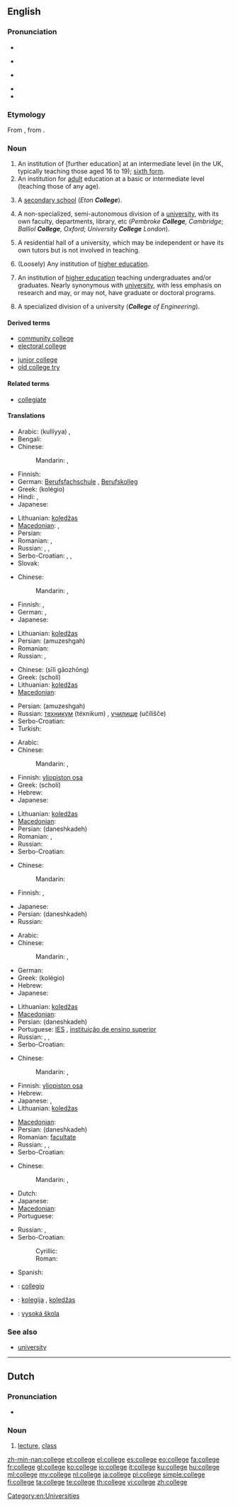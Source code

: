 {{also|collège}}
==English==
{{wikipedia}}

===Pronunciation===
* {{audio|en-us-college.ogg|Audio (US)}}
* {{a|US}} {{IPA|/ˈkalɨdʒ/}}
* {{a|UK}} {{IPA|/ˈkɒlɪdʒ/}}
* {{audio|En-uk-college.ogg|Audio (UK)}}
* {{rhymes|alɪdʒ}}

===Etymology===
From {{etyl|fro}} {{term|college|lang=fro}}, from {{etyl|la}} {{term|collegium|lang=la}}.

===Noun===
{{en-noun}}

# An institution of [further education] at an intermediate level (in the UK, typically teaching those aged 16 to 19); [[sixth form]].
# An institution for [[adult]] education at a basic or intermediate level (teaching those of any age).
# {{British|in the names of private schools}} A [[secondary school]] (''Eton '''College''''').
# A non-specialized, semi-autonomous division of a [[university]], with its own faculty, departments, library, etc (''Pembroke '''College''', Cambridge''; ''Balliol '''College''', Oxford''; ''University '''College''' London'').
# {{Australia}} A residential hall of a university, which may be independent or have its own tutors but is not involved in teaching.
# (Loosely) Any institution of [[higher education]].
# {{US}} An institution of [[higher education]] teaching undergraduates and/or graduates.  Nearly synonymous with [[university]], with less emphasis on research and may, or may not, have graduate or doctoral programs.
# {{US}} A specialized division of a university ('''''College''' of Engineering'').
{{rfc|needs to be checked and reworded US/UK/other diffs.}}

====Derived terms====
{{rel-top|Terms derived from ''college''}}
* [[community college]]
* [[electoral college]]
{{rel-mid}}
* [[junior college]]
* [[old college try]]
{{rel-bottom}}

====Related terms====
* [[collegiate]]

====Translations====
{{trans-top|institution of [further education] at an intermediate level}}
* Arabic: {{Arab|[[كلية]]}} (kullíyya) {{f}}, {{t|ar|كلية|f|tr=kullíyya|sc=Arab}}
* Bengali: {{t|bn|মহাবিদ্যালয়|sc=Beng|xs=Bengali}}
* Chinese:
*: Mandarin: {{t|zh|學院|sc=Hani}}, {{t|zh|学院|tr=xuéyuàn|sc=Hani}}
* Finnish: {{t+|fi|lukio}}
* German: [[Berufsfachschule]] {{f}}, [[Berufskolleg]] {{n}}
* Greek: {{t|el|κολέγιο|n}} (kolégio)
* Hindi: {{t|hi|कॉलेज|m|tr=kolej|sc=Deva}}, {{t|hi|कालेज|m|tr=kālej|sc=Deva}}
* Japanese: {{t|ja|学園|tr=がくえん, gakuen|sc=Jpan}}
{{trans-mid}}
* Lithuanian: [[koledžas]] {{m}}
* [[Macedonian]]: {{t|mk|училиште|n|tr=učílište}},  {{t-|mk|академија|f|tr=akadémija}}
* Persian: {{t+|fa|آموزشگاه|tr=amuzeshgah|xs=Persian}}
* Romanian: {{t|ro|colegiu|n}}, {{t|ro|școală secundară |f}}
* Russian: {{t+|ru|техникум|m|tr=téxnikum}}, {{t+|ru|училище|n|tr=učílišče}}, {{t|ru|колледж|m|tr=kólledž|sc=Cyrl}}
* Serbo-Croatian: {{t|sh|koledž}}, {{t|sh|veleučilište}}, {{t|sh|viša škola}}
* Slovak: {{t-|sk|vysoká škola}}
{{trans-bottom}}

{{trans-top|institution for adult education at a basic or intermediate level}}
* Chinese:
*: Mandarin: {{t|zh|大學|sc=Hani}}, {{t|zh|大学|tr=dàxué|sc=Hani}}
* Finnish: {{t-|fi|opisto}}, {{t+|fi|oppilaitos}}
* German: {{t|de|Berufskolleg|n}}, {{t|de|Fachschule|f}}
* Japanese: {{t|ja|大学|tr=だいがく, daigaku|sc=Jpan}}
{{trans-mid}}
* Lithuanian: [[koledžas]] {{m}}
* Persian: {{fa-Arab|[[آموزشگاه]]}} (amuzeshgah)
* Romanian: {{t|ro|colegiu|n}}
* Russian: {{t|ru|ПТУ|n|tr=pe-te-ú|sc=Cyrl}}, {{t|ru|колледж|m|tr=kólledž|sc=Cyrl}}
{{trans-bottom}}

{{trans-top|(Used mainly in the formal names of private schools) A secondary school}}
* Chinese: {{zh-ts|[[私立]][[高中]]|[[私立]][[高中]]}} (sīlì gāozhōng)
* Greek: {{t+|el|σχολή|f}} (scholí)
* Lithuanian: [[koledžas]] {{m}}
* [[Macedonian]]: {{t|mk|училиште|n|tr=učílište}}
{{trans-mid}}
* Persian: {{fa-Arab|[[آموزشگاه]]}} (amuzeshgah)
* Russian: [[техникум]] (téxnikum) {{m}}, [[училище]] (učílišče) {{n}}
* Serbo-Croatian: {{t|sh|učilište|n}}
* Turkish: {{t+|tr|kolej}}
{{trans-bottom}}

{{trans-top|non-specialized, semi-autonomous division of a university, with its own faculty, departments, library, etc}}
* Arabic: {{t|ar|معهد|m|tr=má3had|sc=Arab}}
* Chinese:
*: Mandarin: {{t|zh|學院|sc=Hani}}, {{t|zh|学院|tr=xuéyuàn|sc=Hani}}
* Finnish: [[yliopiston osa]]
* Greek: {{t+|el|σχολή|f}} (scholí)
* Hebrew: {{t+|he|מכללה|f|tr=mikhlalá}}
* Japanese: {{t|ja|学寮|tr=がくりょう, gakuryō|sc=Jpan}}
{{trans-mid}}
* Lithuanian: [[koledžas]] {{m}}
* [[Macedonian]]: {{t-|mk|институт|m|tr=institút}}
* Persian: {{fa-Arab|[[دانشكده]]}} (daneshkadeh)
* Romanian: {{t|ro|facultate|f}}, {{t|ro|institut|n}}
* Russian: {{t+|ru|институт|m|tr=institút}}
* Serbo-Croatian: {{t|sh|institut|m}}
{{trans-bottom}}

{{trans-top|residential hall of a university, which may be independent or have its own tutors but is not involved in teaching}}
* Chinese:
*: Mandarin: {{t|zh|校舍|tr=xiàoshè|sc=Hani}}
* Finnish: {{t+|fi|yliopisto}}, {{t+|fi|korkeakoulu}}
{{trans-mid}}
* Japanese: {{t|ja|寮|tr=りょう, ryō|sc=Jpan}}
* Persian: {{fa-Arab|[[دانشكده]]}} (daneshkadeh)
* Russian: {{t|ru|общежитие|n|tr=obščežítije}}
{{trans-bottom}}

{{trans-top|institution of higher education}}
* Arabic: {{t|ar|معهد|m|tr=má3had|sc=Arab}}
* Chinese:
*: Mandarin: {{t|zh|大學|sc=Hani}}, {{t|zh|大学|tr=dàxué|sc=Hani}}
* German: {{t+|de|Fachhochschule|f}}
* Greek: {{t|el|κολέγιο|n}} (kolégio)
* Hebrew: {{t+|he|מכללה|f|tr=mikhlalá}}
* Japanese: {{t|ja|大学|tr=だいがく, daigaku|sc=Jpan}}
{{trans-mid}}
* Lithuanian: [[koledžas]] {{m}}
* [[Macedonian]]: {{t|mk|виша школа|f|tr=víša škóla}}
* Persian: {{fa-Arab|[[دانشكده]]}} (daneshkadeh)
* Portuguese: [[IES#Portuguese|IES]] {{f}}, [[instituição de ensino superior]] {{f}}
* Russian: {{t+|ru|вуз|m|tr=vuz}}, {{t+|ru|институт|m|tr=institút}}, {{t|ru|высшая школа|f|tr=výsšaja škóla}}
* Serbo-Croatian: {{t|hr|visoka škola|f}}
{{trans-bottom}}

{{trans-top|institution of higher education teaching undergraduates and/or graduates}}
* Chinese:
*: Mandarin: {{t|zh|大學|sc=Hani}}, {{t|zh|大学|tr=dàxué|sc=Hani}}
* Finnish: [[yliopiston osa]]
* Hebrew: {{t+|he|מכללה|f|tr=mikhlalá}}
* Japanese: {{t|ja|大学|tr=だいがく, daigaku|sc=Jpan}}, {{t|ja|単科大学|tr=たんかだいがく, tanka daigaku|sc=Jpan}}
* Lithuanian: [[koledžas]] {{m}}
{{trans-mid}}
* [[Macedonian]]: {{t|mk|виша школа|f|tr=víša škóla}}
* Persian: {{fa-Arab|[[دانشكده]]}} (daneshkadeh)
* Romanian: [[facultate]] {{f}}
* Russian: {{t+|ru|вуз|m|tr=vuz}}, {{t+|ru|институт|m|tr=institút}}, {{t|ru|высшая школа|f|tr=výsšaja škóla}}
* Serbo-Croatian: {{t|sh|viša škola|f}}
{{trans-bottom}}

{{trans-top|specialized division of a university}}
* Chinese:
*: Mandarin: {{t|zh|專科學校|sc=Hani}}, {{t|zh|专科学校|tr=zhuānkě xuéxiào|sc=Hani}}
* Dutch: {{t|nl|faculteit|f}}
* Japanese: {{t|ja|学部|tr=がくぶ, gakubu|sc=Jpan}}
* [[Macedonian]]: {{t-|mk|факултет|m|tr=fakulitét}}
* Portuguese: {{t+|pt|faculdade|f}}
{{trans-mid}}
* Russian: {{t+|ru|факультет|m|tr=fakul’tét}}, {{t+|ru|отделение|n|tr=otdelénije}}
* Serbo-Croatian:
*: Cyrillic: {{t|sh|факултет|m|alt=факу̀лте̄т|sc=Cyrl}}
*: Roman: {{t|sh|fakultet|m|alt=fakùltēt}}
* Spanish: {{t|es|facultad|f}}
{{trans-bottom}}

{{checktrans-top}}
* {{ttbc|ia}}: [[collegio]]
* {{ttbc|lt}}: [[kolegija]] {{f}}, [[koledžas]] {{m}}
* {{ttbc|sk}}: [[vysoká škola]] {{f}}
{{trans-bottom}}

===See also===
* [[university]]

[[Category:en:Universities]]

----

==Dutch==

===Pronunciation===
* {{audio|Nl-college.ogg|Audio}}

===Noun===
{{nl-noun|g=c|pl=colleges|dim=*}}

# [[lecture]], [[class]]

[[zh-min-nan:college]]
[[et:college]]
[[el:college]]
[[es:college]]
[[eo:college]]
[[fa:college]]
[[fr:college]]
[[gl:college]]
[[ko:college]]
[[io:college]]
[[it:college]]
[[ku:college]]
[[hu:college]]
[[ml:college]]
[[my:college]]
[[nl:college]]
[[ja:college]]
[[pl:college]]
[[simple:college]]
[[fi:college]]
[[ta:college]]
[[te:college]]
[[th:college]]
[[vi:college]]
[[zh:college]]